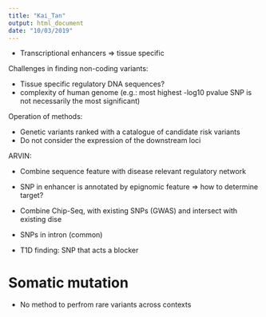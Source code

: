 ```yaml
---
title: "Kai_Tan"
output: html_document
date: "10/03/2019"
---
```


- Transcriptional enhancers => tissue specific


Challenges in finding non-coding variants:

- Tissue specific regulatory DNA sequences?
- complexity of human genome (e.g.: most highest -log10 pvalue SNP
is not necessarily the most significant)


Operation of methods:

- Genetic variants ranked with a catalogue of candidate risk variants
- Do not consider the expression of the downstream loci


ARVIN:

- Combine sequence feature with disease relevant regulatory network
- SNP in enhancer is annotated by epignomic feature => how to determine target?

- Combine Chip-Seq, with existing SNPs (GWAS) and intersect with existing 
dise 

- SNPs in intron (common)
- T1D finding: SNP that acts a blocker


# Somatic mutation
- No method to perfrom rare variants across contexts

